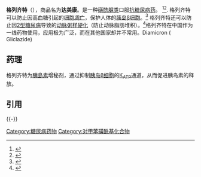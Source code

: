 {{Link style|time=2015-12-11T07:17:06+00:00}}
{{medical}}
{{Drugbox
| verifiedrevid = 459476800
| IUPAC_name = ''N''-(hexahydrocyclopenta[''c'']pyrrol-2(1''H'')-ylcarbamoyl)-4-methylbenzenesulfonamide
| image = Gliclazide.svg
| image2 = Gliclazide ball-and-stick.png
<!--Clinical data-->
| tradename =达美康
| Drugs.com = {{drugs.com|CONS|gliclazide}}
| pregnancy_AU = C
| legal_AU = S4
| routes_of_administration = 口服
<!--Pharmacokinetic data-->
| bioavailability =
| protein_bound =
| metabolism =
| elimination_half-life = 10.4小时
<!--Identifiers-->
| CAS_number_Ref = {{cascite|correct|??}}
| CAS_number = 21187-98-4
| ATC_prefix = A10
| ATC_suffix = BB09
| PubChem = 3475
| DrugBank_Ref = {{drugbankcite|correct|drugbank}}
| DrugBank = DB01120
| ChemSpiderID_Ref = {{chemspidercite|correct|chemspider}}
| ChemSpiderID = 3356
| UNII_Ref = {{fdacite|correct|FDA}}
| UNII = G4PX8C4HKV
| KEGG_Ref = {{keggcite|correct|kegg}}
| KEGG = D01599
| ChEBI_Ref = {{ebicite|correct|EBI}}
| ChEBI = 31654
| ChEMBL_Ref = {{ebicite|correct|EBI}}
| ChEMBL = 427216
<!--Chemical data-->
| C=15 | H=21 | N=3 | O=3 | S=1
| molecular_weight = 323.412 [[Gram|g]]/[[Mole_(unit)|mol]]
| smiles = O=S(=O)(c1ccc(cc1)C)NC(=O)NN3CC2CCCC2C3
| InChI = 1/C15H21N3O3S/c1-11-5-7-14(8-6-11)22(20,21)17-15(19)16-18-9-12-3-2-4-13(12)10-18/h5-8,12-13H,2-4,9-10H2,1H3,(H2,16,17,19)
| InChIKey = BOVGTQGAOIONJV-UHFFFAOYAB
| StdInChI_Ref = {{stdinchicite|correct|chemspider}}
| StdInChI = 1S/C15H21N3O3S/c1-11-5-7-14(8-6-11)22(20,21)17-15(19)16-18-9-12-3-2-4-13(12)10-18/h5-8,12-13H,2-4,9-10H2,1H3,(H2,16,17,19)
| StdInChIKey_Ref = {{stdinchicite|correct|chemspider}}
| StdInChIKey = BOVGTQGAOIONJV-UHFFFAOYSA-N
}}
'''格列齐特'''（{{lang-en|Gliclazide}}），商品名为'''达美康'''。是一种[[磺酰脲类|磺酰脲类]]口服[[抗糖尿病药|抗糖尿病药]]。 <ref name="pmid2106423">{{cite journal |pages=109–14 |doi=10.1016/0168-8227(90)90020-T |title=Divergent cardiac effects of the first and second generation hypoglycemic sulfonylurea compounds |url=https://archive.org/details/sim_diabetes-research-and-clinical-practice_1990_8_2/page/109 |year=1990 |last1=Ballagi-Pordány |first1=György |last2=Köszeghy |first2=Anna |last3=Koltai |first3=Mária-Zsófia |last4=Aranyi |first4=Zoltán |last5=Pogátsa |first5=Gábor |journal=Diabetes Research and Clinical Practice |volume=8 |issue=2 |pmid=2106423}}</ref><ref>{{cite journal |pages=722–30 |doi=10.1016/j.metabol.2006.01.019 |title=Gliclazide protects 3T3L1 adipocytes against insulin resistance induced by hydrogen peroxide with restoration of GLUT4 translocation |year=2006 |last1=Shimoyama |first1=Tatsuhiro |last2=Yamaguchi |first2=Shinya |last3=Takahashi |first3=Kazuto |last4=Katsuta |first4=Hidenori |last5=Ito |first5=Eisuke |last6=Seki |first6=Hiroyuki |last7=Ushikawa |first7=Kenji |last8=Katahira |first8=Hiroshi |last9=Yoshimoto |first9=Katsuhiko |last10=Ohno |first10=Hideki |last11=Nagamatsu |first11=Shinya |last12=Ishida |first12=Hitoshi |journal=Metabolism |volume=55 |issue=6 |pmid=16713429|display-authors=8 }}</ref>. 格列齐特可以防止因高血糖引起的[[细胞凋亡|细胞凋亡]]，保护人体的[[胰岛|胰岛β细胞]]。<ref>{{cite journal |pages=234–8 |doi=10.1002/dmrr.680 |title=Gliclazide protects human islet beta-cells from apoptosis induced by intermittent high glucose |year=2007 |last1=Del Guerra |first1=S |last2=Grupillo |first2=M |last3=Masini |first3=M |last4=Lupi |first4=R |last5=Bugliani |first5=M |last6=Torri |first6=S |last7=Boggi |first7=U |last8=Del Chiaro |first8=M |last9=Vistoli |first9=F |last10=Mosca |first10=F |last11=Del Prato |first11=S |last12=Marchetti |first12=P |journal=Diabetes/Metabolism Research and Reviews |volume=23 |issue=3 |pmid=16952202|display-authors=8 }}</ref> 格列齐特还可以防止因[[2型糖尿病|2型糖尿病]]导致的[[动脉粥样硬化|动脉粥样硬化]]（防止动脉脂肪堆积）。<ref>{{cite journal |pages=1906–13 |doi=10.1007/s00125-004-1547-8 |title=Metformin or gliclazide, rather than glibenclamide, attenuate progression of carotid intima-media thickness in subjects with type 2 diabetes |year=2004 |last1=Katakami |first1=N. |last2=Yamasaki |first2=Y. |last3=Hayaishi-Okano |first3=R. |last4=Ohtoshi |first4=K. |last5=Kaneto |first5=H. |last6=Matsuhisa |first6=M. |last7=Kosugi |first7=K. |last8=Hori |first8=M. |journal=Diabetologia |volume=47 |issue=11 |pmid=15565373}}</ref>格列齐特在中国作为一线药物使用，应用极为广泛，而在其他国家却并不常用。Diamicron ( Gliclazide)

==药理==
格列齐特为[[胰島素|胰島素]]增秘剂，通过抑制[[胰岛|胰岛β细胞]]的[[:en:ATP-sensitive_potassium_channel|K<sub>ATP</sub>]]通道，从而促进胰岛素的释放。

==引用==
{{reflist}}

{{-}}

{{口服降糖药和胰岛素类似物}}
{{Diabetes}}

[[Category:糖尿病药物|Category:糖尿病药物]]
[[Category:对甲苯磺酰基化合物|Category:对甲苯磺酰基化合物]]